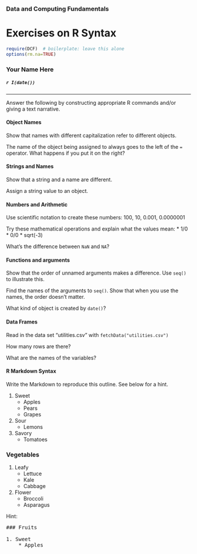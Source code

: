 ### Data and Computing Fundamentals

Exercises on R Syntax
============

```r
require(DCF)  # boilerplate: leave this alone
options(rm.na=TRUE)
```

### Your Name Here

##### `r I(date())`

------



Answer the following by constructing appropriate R commands and/or giving a text narrative.

#### Object Names

Show that names with different capitalization refer to different objects.

The name of the object being assigned to always goes to the left of the `=` operator.  What happens if you put it on the right?  

#### Strings and Names

Show that a string and a name are different.

Assign a string value to an object.

#### Numbers and Arithmetic

Use scientific notation to create these numbers: 100, 10, 0.001, 0.0000001

Try these mathematical operations and explain what the values mean:
* 1/0
* 0/0
* sqrt(-3)

What's the difference between `NaN` and `NA`?

#### Functions and arguments 

Show that the order of unnamed arguments makes a difference.  Use `seq()` to illustrate this.

Find the names of the arguments to `seq()`.  Show that when you use the names, the order doesn't matter.

What kind of object is created by `date()`?

#### Data Frames

Read in the data set "utilities.csv" with `fetchData("utilities.csv")`

How many rows are there?

What are the names of the variables?

#### R Markdown Syntax

Write the Markdown to reproduce this outline.  See below for a hint.


1. Sweet
    * Apples
    * Pears
    * Grapes
2. Sour
    * Lemons
3. Savory
    * Tomatoes

### Vegetables

1. Leafy
    * Lettuce
    * Kale
    * Cabbage
2. Flower
    * Broccoli
    * Asparagus
    
Hint:
<pre class="hint">
### Fruits

1. Sweet
    * Apples
</pre>

